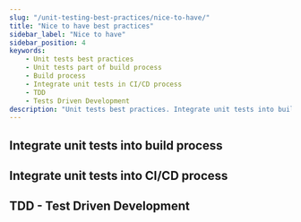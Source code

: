 ```yaml
---
slug: "/unit-testing-best-practices/nice-to-have/"
title: "Nice to have best practices"
sidebar_label: "Nice to have"
sidebar_position: 4
keywords:
    - Unit tests best practices
    - Unit tests part of build process
    - Build process
    - Integrate unit tests in CI/CD process
    - TDD
    - Tests Driven Development
description: "Unit tests best practices. Integrate unit tests into build process. Integrate unit tests in CI/CD process. TDD. Tests Driven Development. "
---
```


## Integrate unit tests into build process

## Integrate unit tests into CI/CD process

## TDD - Test Driven Development

